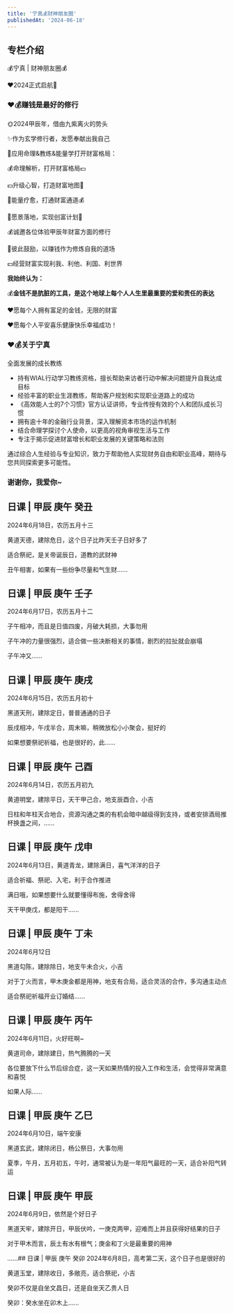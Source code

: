 ```yaml
---
title: '宁真💰财神朋友圈'
publishedAt: '2024-06-18'
---
```


## 专栏介绍

💰宁真 | 财神朋友圈💰

❤️2024正式启航🔱

### ❤️💰**赚钱是最好的修行**

🌞2024甲辰年，借由九紫离火的势头

✨作为玄学修行者，发愿奉献出我自己

💫应用命理&教练&能量学打开财富格局：

💰命理解析，打开财富格局💵

💵升级心智，打造财富地图💫

💫能量疗愈，打通财富通道💰

🌟愿景落地，实现创富计划🔱

💰诚邀各位体验甲辰年财富方面的修行

🌟彼此鼓励，以赚钱作为修炼自我的道场

💵经营财富实现利我、利他、利国、利世界

**我始终认为：**

💰**金钱不是肮脏的工具，是这个地球上每个人人生里最重要的爱和责任的表达**

❤️愿每个人拥有富足的金钱，无限的财富

❤️愿每个人平安喜乐健康快乐幸福成功！

### ❤️💰**关于宁真**

全面发展的成长教练

* 持有WIAL行动学习教练资格，擅长帮助来访者行动中解决问题提升自我达成目标
* 经验丰富的职业生涯教练，帮助客户规划和实现职业道路上的成功
* 《高效能人士的7个习惯》官方认证讲师，专业传授有效的个人和团队成长习惯
* 拥有逾十年的金融行业背景，深入理解资本市场的运作机制
* 结合命理学探讨个人使命，以更高的视角审视生活与工作
* 专注于揭示促进财富增长和职业发展的关键策略和法则

通过综合人生经验与专业知识，致力于帮助他人实现财务自由和职业高峰，期待与您共同探索更多可能性。

### 谢谢你，我爱你~



## 日课 | 甲辰 庚午 癸丑
2024年6月18日，农历五月十三

黄道天德，建除危日，这个日子比昨天壬子日好多了

适合祭祀，是关帝诞辰日，道教的武财神

丑午相害，如果有一些纷争尽量和气生财......

## 日课 | 甲辰 庚午 壬子
2024年6月17日，农历五月十二

子午相冲，而且是日值四废，月破大耗损，大事勿用

子午冲的力量很强烈，适合做一些决断相关的事情，剧烈的拉扯就会崩塌

子午冲又......

## 日课 | 甲辰 庚午 庚戌
2024年6月15日，农历五月初十

黑道天刑，建除定日，普普通通的日子

辰戌相冲，午戌半合，周末嘛，稍微放松小小聚会，挺好的

如果想要祭祀祈福，也是很好的，此......

## 日课 | 甲辰 庚午 己酉
2024年6月14日，农历五月初九

黄道明堂，建除平日，天干甲己合，地支辰酉合，小吉

日柱和年柱天合地合，资源沟通之类的有机会暗中越级得到支持，或者安排酒局推杯换盏之间，......

## 日课 | 甲辰 庚午 戊申
2024年6月13日，黄道青龙，建除满日，喜气洋洋的日子

适合祈福、祭祀、入宅，利于合作推进

满日哦，如果想要什么就要懂得布施，舍得舍得

天干甲庚戊，都是阳干......

## 日课 | 甲辰 庚午 丁未
2024年6月12日

黑道勾陈，建除除日，地支午未合火，小吉

对于丁火而言，甲木庚金都是用神，地支有合局，适合灵活的合作，多沟通主动点

适合祭祀祈福开业订婚结......

## 日课 | 甲辰 庚午 丙午
2024年6月11日，火好旺啊~

黄道司命，建除建日，热气腾腾的一天

各位要放下什么节后综合症，这一天如果热情的投入工作和生活，会觉得非常满意和喜悦

如果人际......

## 日课 | 甲辰 庚午 乙巳
2024年6月10日，端午安康

黑道玄武，建除闭日，杨公祭日，大事勿用

夏季，午月，五月初五，午时，通常被认为是一年阳气最旺的一天，适合补阳气转运

## 日课 | 甲辰 庚午 甲辰
2024年6月9日，依然是个好日子

黑道天牢，建除开日，甲辰伏吟，一庚克两甲，迎难而上并且获得好结果的日子

对于甲木而言，辰土有水有根气；庚金和丁火是最重要的用神

......## 日课 | 甲辰 庚午 癸卯
2024年6月8日，高考第二天，这个日子也是很好的

黄道玉堂，建除收日，多敞亮，适合祭祀，小吉

癸卯不仅是自坐文昌日，还是自坐天乙贵人日

癸卯：癸水坐在卯木上......

